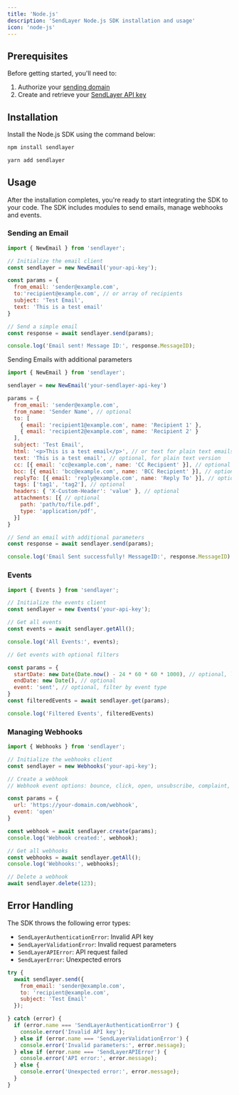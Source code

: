 ```yaml
---
title: 'Node.js'
description: 'SendLayer Node.js SDK installation and usage'
icon: 'node-js'
---
```


## Prerequisites
Before getting started, you'll need to:
1. Authorize your [sending domain](https://sendlayer.com/docs/authorizing-your-domain/)
2. Create and retrieve your [SendLayer API key](https://sendlayer.com/docs/managing-api-keys/)

## Installation
Install the Node.js SDK using the command below:
<CodeGroup>
```bash npm
npm install sendlayer
```

```bash yarn
yarn add sendlayer
```
</CodeGroup>

## Usage
After the installation completes, you're ready to start integrating the SDK to your code. The SDK includes modules to send emails, manage webhooks and events.

### Sending an Email

```javascript
import { NewEmail } from 'sendlayer';

// Initialize the email client
const sendlayer = new NewEmail('your-api-key');

const params = {
  from_email: 'sender@example.com',
  to:'recipient@example.com', // or array of recipients
  subject: 'Test Email',
  text: 'This is a test email'
}

// Send a simple email
const response = await sendlayer.send(params);

console.log('Email sent! Message ID:', response.MessageID);
```

Sending Emails with additional parameters

```javascript
import { NewEmail } from 'sendlayer';

sendlayer = new NewEmail('your-sendlayer-api-key')

params = {
  from_email: 'sender@example.com',
  from_name: 'Sender Name', // optional
  to: [
    { email: 'recipient1@example.com', name: 'Recipient 1' },
    { email: 'recipient2@example.com', name: 'Recipient 2' }
  ], 
  subject: 'Test Email',
  html: '<p>This is a test email</p>', // or text for plain text emails
  text: 'This is a test email', // optional, for plain text version
  cc: [{ email: 'cc@example.com', name: 'CC Recipient' }], // optional
  bcc: [{ email: 'bcc@example.com', name: 'BCC Recipient' }], // optional
  replyTo: [{ email: 'reply@example.com', name: 'Reply To' }], // optional
  tags: ['tag1', 'tag2'], // optional
  headers: { 'X-Custom-Header': 'value' }, // optional
  attachments: [{ // optional
    path: 'path/to/file.pdf',
    type: 'application/pdf',
  }]
}

// Send an email with additional parameters
const response = await sendlayer.send(params);

console.log('Email Sent successfully! MessageID:', response.MessageID)
```

### Events

```javascript
import { Events } from 'sendlayer';

// Initialize the events client
const sendlayer = new Events('your-api-key');

// Get all events
const events = await sendlayer.getAll();

console.log('All Events:', events);

// Get events with optional filters

const params = {
  startDate: new Date(Date.now() - 24 * 60 * 60 * 1000), // optional, last 24 hours
  endDate: new Date(), // optional
  event: 'sent', // optional, filter by event type
}
const filteredEvents = await sendlayer.get(params);

console.log('Filtered Events', filteredEvents)
```

### Managing Webhooks

```javascript
import { Webhooks } from 'sendlayer';

// Initialize the webhooks client
const sendlayer = new Webhooks('your-api-key');

// Create a webhook
// Webhook event options: bounce, click, open, unsubscribe, complaint, delivery

const params = {
  url: 'https://your-domain.com/webhook',
  event: 'open'
}

const webhook = await sendlayer.create(params);
console.log('Webhook created:', webhook);

// Get all webhooks
const webhooks = await sendlayer.getAll();
console.log('Webhooks:', webhooks);

// Delete a webhook
await sendlayer.delete(123);
```

## Error Handling

The SDK throws the following error types:

- `SendLayerAuthenticationError`: Invalid API key
- `SendLayerValidationError`: Invalid request parameters
- `SendLayerAPIError`: API request failed
- `SendLayerError`: Unexpected errors

```javascript
try {
  await sendlayer.send({
    from_email: 'sender@example.com',
    to: 'recipient@example.com',
    subject: 'Test Email'
  });

} catch (error) {
  if (error.name === 'SendLayerAuthenticationError') {
    console.error('Invalid API key');
  } else if (error.name === 'SendLayerValidationError') {
    console.error('Invalid parameters:', error.message);
  } else if (error.name === 'SendLayerAPIError') {
    console.error('API error:', error.message);
  } else {
    console.error('Unexpected error:', error.message);
  }
}
```